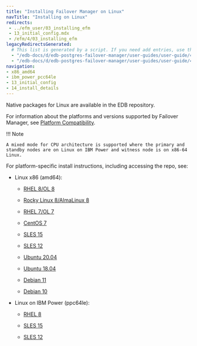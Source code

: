 ```yaml
---
title: "Installing Failover Manager on Linux"
navTitle: "Installing on Linux"
redirects:
 - ../efm_user/03_installing_efm
 - 13_initial_config.mdx
 - /efm/4/03_installing_efm
legacyRedirectsGenerated:
  # This list is generated by a script. If you need add entries, use the `legacyRedirects` key.
  - "/edb-docs/d/edb-postgres-failover-manager/user-guides/user-guide/4.0/installing_efm.html"
  - "/edb-docs/d/edb-postgres-failover-manager/user-guides/user-guide/4.1/installing_efm.html"
navigation:
- x86_amd64
- ibm_power_pcc64le
- 13_initial_config
- 14_install_details
---
```


Native packages for Linux are available in the EDB repository.

For information about the platforms and versions supported by Failover Manager, see [Platform Compatibility](https://www.enterprisedb.com/platform-compatibility#efm).

!!! Note

    A mixed mode for CPU architecture is supported where the primary and standby nodes are on Linux on IBM Power and witness node is on x86-64 Linux.

For platform-specific install instructions, including accessing the repo, see:

- Linux x86 (amd64):
  - [RHEL 8/OL 8](x86_amd64/efm4_rhel_8_x86)

  - [Rocky Linux 8/AlmaLinux 8](x86_amd64/efm4_other_linux8_x86)
  - [RHEL 7/OL 7](x86_amd64/efm4_rhel7_x86)
  - [CentOS 7](x86_amd64/efm4_centos7_x86)
  - [SLES 15](x86_amd64/efm4_sles15_x86)
  - [SLES 12](x86_amd64/efm4_sles12_x86)
  - [Ubuntu 20.04](x86_amd64/efm4_ubuntu20_x86)
  - [Ubuntu 18.04](x86_amd64/efm4_ubuntu18_x86)
  - [Debian 11](x86_amd64/efm4_deb11_x86)
  - [Debian 10](x86_amd64/efm4_deb10_x86)



- Linux on IBM Power (ppc64le):
  - [RHEL 8](ibm_power_ppc64le/efm4_rhel8_ppcle)

  - [SLES 15](ibm_power_ppc64le/efm4_sles15_ppcle)
  - [SLES 12](ibm_power_ppc64le/efm4_sles12_ppcle)
 
 
